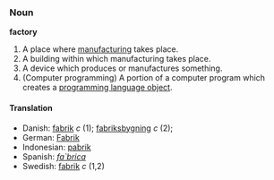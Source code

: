 ===Noun===
'''factory'''

# A place where [[manufacture|manufacturing]] takes place.
# A building within which manufacturing takes place.
# A device which produces or manufactures something.
# (Computer programming) A portion of a computer program which creates a [[object-oriented programming|programming language object]].

====Translation====
*Danish: [[fabrik]] ''c'' (1); [[fabriksbygning]] ''c'' (2);
*German: [[Fabrik]]
*Indonesian: [[pabrik]]
*Spanish: ''[[fa`brica]]''
*Swedish: [[fabrik]] ''c'' (1,2)